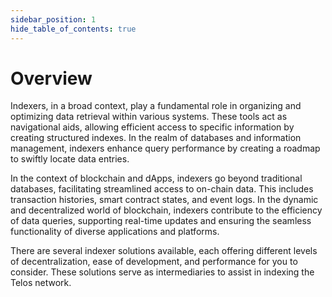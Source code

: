```yaml
---
sidebar_position: 1
hide_table_of_contents: true
---
```


# Overview

Indexers, in a broad context, play a fundamental role in organizing and optimizing data retrieval within various systems. These tools act as navigational aids, allowing efficient access to specific information by creating structured indexes. In the realm of databases and information management, indexers enhance query performance by creating a roadmap to swiftly locate data entries. 

In the context of blockchain and dApps, indexers go beyond traditional databases, facilitating streamlined access to on-chain data. This includes transaction histories, smart contract states, and event logs. In the dynamic and decentralized world of blockchain, indexers contribute to the efficiency of data queries, supporting real-time updates and ensuring the seamless functionality of diverse applications and platforms.

There are several indexer solutions available, each offering different levels of decentralization, ease of development, and performance for you to consider. These solutions serve as intermediaries to assist in indexing the Telos network.